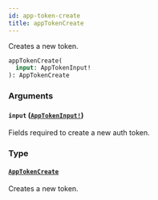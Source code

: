 ```yaml
---
id: app-token-create
title: appTokenCreate
---
```


Creates a new token.

```graphql
appTokenCreate(
  input: AppTokenInput!
): AppTokenCreate

```

### Arguments

#### `input` ([`AppTokenInput!`](/developer/api-reference/inputs/app-token-input.mdx))

Fields required to create a new auth token.

### Type

#### [`AppTokenCreate`](/developer/api-reference/objects/app-token-create.mdx)

Creates a new token.

